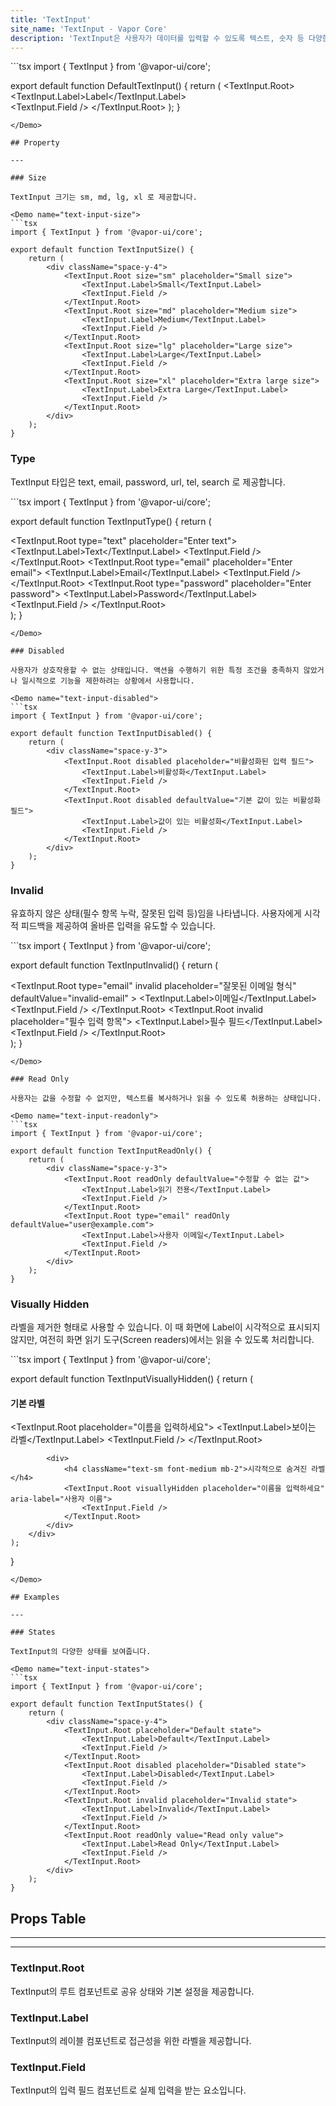 ```yaml
---
title: 'TextInput'
site_name: 'TextInput - Vapor Core'
description: 'TextInput은 사용자가 데이터를 입력할 수 있도록 텍스트, 숫자 등 다양한 형식의 입력 필드를 제공합니다.'
---
```


<Demo name="default-text-input">
```tsx
import { TextInput } from '@vapor-ui/core';

export default function DefaultTextInput() {
    return (
        <TextInput.Root>
            <TextInput.Label>Label</TextInput.Label>    
            <TextInput.Field />
        </TextInput.Root>
    );
}
```
</Demo>

## Property

---

### Size

TextInput 크기는 sm, md, lg, xl 로 제공합니다.

<Demo name="text-input-size">
```tsx
import { TextInput } from '@vapor-ui/core';

export default function TextInputSize() {
    return (
        <div className="space-y-4">
            <TextInput.Root size="sm" placeholder="Small size">
                <TextInput.Label>Small</TextInput.Label>
                <TextInput.Field />
            </TextInput.Root>
            <TextInput.Root size="md" placeholder="Medium size">
                <TextInput.Label>Medium</TextInput.Label>
                <TextInput.Field />
            </TextInput.Root>
            <TextInput.Root size="lg" placeholder="Large size">
                <TextInput.Label>Large</TextInput.Label>
                <TextInput.Field />
            </TextInput.Root>
            <TextInput.Root size="xl" placeholder="Extra large size">
                <TextInput.Label>Extra Large</TextInput.Label>
                <TextInput.Field />
            </TextInput.Root>
        </div>
    );
}
```
</Demo>

### Type

TextInput 타입은 text, email, password, url, tel, search 로 제공합니다.

<Demo name="text-input-type">
```tsx
import { TextInput } from '@vapor-ui/core';

export default function TextInputType() {
    return (
        <div className="space-y-4">
            <TextInput.Root type="text" placeholder="Enter text">
                <TextInput.Label>Text</TextInput.Label>
                <TextInput.Field />
            </TextInput.Root>
            <TextInput.Root type="email" placeholder="Enter email">
                <TextInput.Label>Email</TextInput.Label>
                <TextInput.Field />
            </TextInput.Root>
            <TextInput.Root type="password" placeholder="Enter password">
                <TextInput.Label>Password</TextInput.Label>
                <TextInput.Field />
            </TextInput.Root>
        </div>
    );
}
```
</Demo>

### Disabled

사용자가 상호작용할 수 없는 상태입니다. 액션을 수행하기 위한 특정 조건을 충족하지 않았거나 일시적으로 기능을 제한하려는 상황에서 사용합니다.

<Demo name="text-input-disabled">
```tsx
import { TextInput } from '@vapor-ui/core';

export default function TextInputDisabled() {
    return (
        <div className="space-y-3">
            <TextInput.Root disabled placeholder="비활성화된 입력 필드">
                <TextInput.Label>비활성화</TextInput.Label>
                <TextInput.Field />
            </TextInput.Root>
            <TextInput.Root disabled defaultValue="기본 값이 있는 비활성화 필드">
                <TextInput.Label>값이 있는 비활성화</TextInput.Label>
                <TextInput.Field />
            </TextInput.Root>
        </div>
    );
}
```
</Demo>

### Invalid

유효하지 않은 상태(필수 항목 누락, 잘못된 입력 등)임을 나타냅니다. 사용자에게 시각적 피드백을 제공하여 올바른 입력을 유도할 수 있습니다.

<Demo name="text-input-invalid">
```tsx
import { TextInput } from '@vapor-ui/core';

export default function TextInputInvalid() {
    return (
        <div className="space-y-3">
            <TextInput.Root
                type="email"
                invalid
                placeholder="잘못된 이메일 형식"
                defaultValue="invalid-email"
            >
                <TextInput.Label>이메일</TextInput.Label>
                <TextInput.Field />
            </TextInput.Root>
            <TextInput.Root invalid placeholder="필수 입력 항목">
                <TextInput.Label>필수 필드</TextInput.Label>
                <TextInput.Field />
            </TextInput.Root>
        </div>
    );
}
```
</Demo>

### Read Only

사용자는 값을 수정할 수 없지만, 텍스트를 복사하거나 읽을 수 있도록 허용하는 상태입니다.

<Demo name="text-input-readonly">
```tsx
import { TextInput } from '@vapor-ui/core';

export default function TextInputReadOnly() {
    return (
        <div className="space-y-3">
            <TextInput.Root readOnly defaultValue="수정할 수 없는 값">
                <TextInput.Label>읽기 전용</TextInput.Label>
                <TextInput.Field />
            </TextInput.Root>
            <TextInput.Root type="email" readOnly defaultValue="user@example.com">
                <TextInput.Label>사용자 이메일</TextInput.Label>
                <TextInput.Field />
            </TextInput.Root>
        </div>
    );
}
```
</Demo>

### Visually Hidden

라벨을 제거한 형태로 사용할 수 있습니다. 이 때 화면에 Label이 시각적으로 표시되지 않지만, 여전히 화면 읽기 도구(Screen readers)에서는 읽을 수 있도록 처리합니다.

<Demo name="text-input-visually-hidden">
```tsx
import { TextInput } from '@vapor-ui/core';

export default function TextInputVisuallyHidden() {
    return (
        <div className="space-y-4">
            <div>
                <h4 className="text-sm font-medium mb-2">기본 라벨</h4>
                <TextInput.Root placeholder="이름을 입력하세요">
                    <TextInput.Label>보이는 라벨</TextInput.Label>
                    <TextInput.Field />
                </TextInput.Root>
            </div>
            
            <div>
                <h4 className="text-sm font-medium mb-2">시각적으로 숨겨진 라벨</h4>
                <TextInput.Root visuallyHidden placeholder="이름을 입력하세요" aria-label="사용자 이름">
                    <TextInput.Field />
                </TextInput.Root>
            </div>
        </div>
    );
}
```
</Demo>

## Examples

---

### States

TextInput의 다양한 상태를 보여줍니다.

<Demo name="text-input-states">
```tsx
import { TextInput } from '@vapor-ui/core';

export default function TextInputStates() {
    return (
        <div className="space-y-4">
            <TextInput.Root placeholder="Default state">
                <TextInput.Label>Default</TextInput.Label>
                <TextInput.Field />
            </TextInput.Root>
            <TextInput.Root disabled placeholder="Disabled state">
                <TextInput.Label>Disabled</TextInput.Label>
                <TextInput.Field />
            </TextInput.Root>
            <TextInput.Root invalid placeholder="Invalid state">
                <TextInput.Label>Invalid</TextInput.Label>
                <TextInput.Field />
            </TextInput.Root>
            <TextInput.Root readOnly value="Read only value">
                <TextInput.Label>Read Only</TextInput.Label>
                <TextInput.Field />
            </TextInput.Root>
        </div>
    );
}
```
</Demo>

## Props Table

---

---

### TextInput.Root

TextInput의 루트 컴포넌트로 공유 상태와 기본 설정을 제공합니다.

<ComponentPropsTable file="text-input" section="props" />

### TextInput.Label

TextInput의 레이블 컴포넌트로 접근성을 위한 라벨을 제공합니다.

<ComponentPropsTable file="text-input" section="labelProps" />

### TextInput.Field

TextInput의 입력 필드 컴포넌트로 실제 입력을 받는 요소입니다.

<ComponentPropsTable file="text-input" section="fieldProps" />
